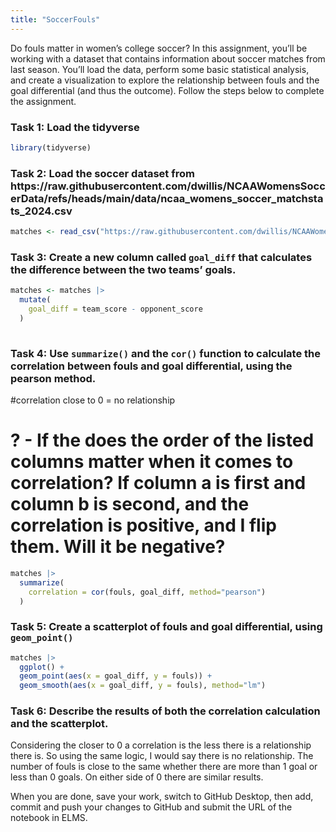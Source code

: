 ```yaml
---
title: "SoccerFouls"
---
```


Do fouls matter in women's college soccer? In this assignment, you'll be working with a dataset that contains information about soccer matches from last season. You'll load the data, perform some basic statistical analysis, and create a visualization to explore the relationship between fouls and the goal differential (and thus the outcome). Follow the steps below to complete the assignment.

### Task 1: Load the tidyverse

```r

library(tidyverse)
```



### Task 2: Load the soccer dataset from https://raw.githubusercontent.com/dwillis/NCAAWomensSoccerData/refs/heads/main/data/ncaa_womens_soccer_matchstats_2024.csv

```r

matches <- read_csv("https://raw.githubusercontent.com/dwillis/NCAAWomensSoccerData/refs/heads/main/data/ncaa_womens_soccer_matchstats_2024.csv")

```

### Task 3: Create a new column called `goal_diff` that calculates the difference between the two teams' goals.

```r


matches <- matches |>
  mutate(
    goal_diff = team_score - opponent_score
  )
  

```


### Task 4: Use `summarize()` and the `cor()` function to calculate the correlation between fouls and goal differential, using the pearson method.

#correlation close to 0 = no relationship

# ? - If the does the order of the listed columns matter when it comes to correlation? If column a is first and column b is second, and the correlation is positive, and I flip them. Will it be negative?

```r

matches |>
  summarize(
    correlation = cor(fouls, goal_diff, method="pearson")
  )

```


### Task 5: Create a scatterplot of fouls and goal differential, using `geom_point()`

```r

matches |>
  ggplot() +
  geom_point(aes(x = goal_diff, y = fouls)) +
  geom_smooth(aes(x = goal_diff, y = fouls), method="lm")

```


### Task 6: Describe the results of both the correlation calculation and the scatterplot.

Considering the closer to 0 a correlation is the less there is a relationship there is. So using the same logic, I would say there is no relationship. The number of fouls is close to the same whether there are more than 1 goal or less than 0 goals. On either side of 0 there are similar results. 



When you are done, save your work, switch to GitHub Desktop, then add, commit and push your changes to GitHub and submit the URL of the notebook in ELMS.
